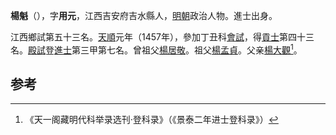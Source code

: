 '''楊魁'''（{{bd|1422年||？}}），字'''用元'''，江西吉安府吉水縣人，[[明朝|明朝]]政治人物。進士出身。

江西鄉試第五十三名。[[天顺_(明朝)|天順]]元年（1457年），參加丁丑科[[會試|會試]]，得[[貢士|貢士]]第四十三名。[[殿試|殿試]]登[[進士|進士]]第三甲第七名。曾祖父[[楊居敬|楊居敬]]。祖父[[楊孟貞|楊孟貞]]。父亲[[楊大觀|楊大觀]]<ref>《天一阁藏明代科举录选刊·登科录》（《景泰二年进士登科录》）</ref>。

==参考==
{{reflist}}
{{明朝人物小作品}}
{{天順元年丁丑科殿試金榜}}